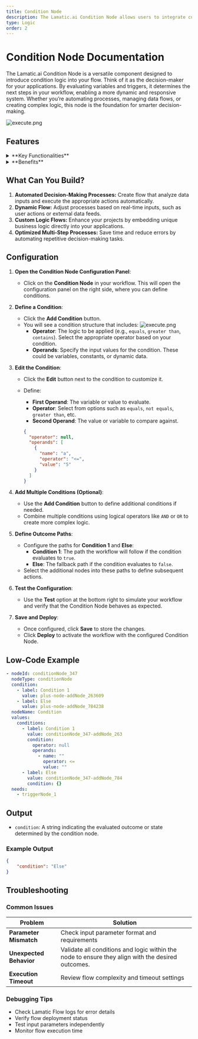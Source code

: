 ```yaml
---
title: Condition Node
description: The Lamatic.ai Condition Node allows users to integrate custom logic into their flow with ease.
type: Logic
order: 2
---
```


# Condition Node Documentation

The Lamatic.ai Condition Node is a versatile component designed to introduce condition logic into your flow. Think of it as the decision-maker for your applications. By evaluating variables and triggers, it determines the next steps in your workflow, enabling a more dynamic and responsive system. Whether you’re automating processes, managing data flows, or creating complex logic, this node is the foundation for smarter decision-making.

![execute.png](./img/condition/condition.webp)

## Features

<details>
  <summary>**Key Functionalities**</summary>
  1. **User-Friendly Interface:** Intuitive drag-and-drop design for building flows without coding expertise. 
  2. **Event Triggering:** Define conditions that react to real-time events, ensuring dynamic responses. 
  3. **Dynamic Input Handling:** Incorporate variables and real-time data to create adaptive flows. 
  4. **Multi-Step Optimization:** Streamline lengthy flows by dynamically adjusting based on the outcomes of each step.
</details>

<details>
  <summary>**Benefits**</summary>
  1. **Enhanced Decision-Making:** Automate complex logic with ease, reducing manual intervention. 
  2. **Increased Efficiency:** Adapt flows to real-time changes, ensuring processes remain optimized. 
  3. **Reduced Errors:** Automate repetitive decision-making tasks to minimize human error. 
  4. **Improved Scalability:** Build reusable and adaptable flow components for diverse applications.
</details>

## What Can You Build?

1. **Automated Decision-Making Processes:** Create flow that analyze data inputs and execute the appropriate actions automatically.
1. **Dynamic Flow:** Adjust processes based on real-time inputs, such as user actions or external data feeds.
1. **Custom Logic Flows:** Enhance your projects by embedding unique business logic directly into your applications.
1. **Optimized Multi-Step Processes:** Save time and reduce errors by automating repetitive decision-making tasks.

## Configuration

1. **Open the Condition Node Configuration Panel**:

   - Click on the **Condition Node** in your workflow. This will open the configuration panel on the right side, where you can define conditions.

2. **Define a Condition**:

   - Click the **Add Condition** button.
   - You will see a condition structure that includes:
     ![execute.png](./img/condition/condition-setup.webp)
     - **Operator**: The logic to be applied (e.g., `equals`, `greater than`, `contains`). Select the appropriate operator based on your condition.
     - **Operands**: Specify the input values for the condition. These could be variables, constants, or dynamic data.

3. **Edit the Condition**:

   - Click the **Edit** button next to the condition to customize it.
   - Define:

     - **First Operand**: The variable or value to evaluate.
     - **Operator**: Select from options such as `equals`, `not equals`, `greater than`, etc.
     - **Second Operand**: The value or variable to compare against.

     ```json
     {
       "operator": null,
       "operands": [
         {
           "name": "a",
           "operator": "<=",
           "value": "5"
         }
       ]
     }
     ```

4. **Add Multiple Conditions (Optional)**:

   - Use the **Add Condition** button to define additional conditions if needed.
   - Combine multiple conditions using logical operators like `AND` or `OR` to create more complex logic.

5. **Define Outcome Paths**:

   - Configure the paths for **Condition 1** and **Else**:
     - **Condition 1**: The path the workflow will follow if the condition evaluates to `true`.
     - **Else**: The fallback path if the condition evaluates to `false`.
   - Select the additional nodes into these paths to define subsequent actions.

6. **Test the Configuration**:

   - Use the **Test** option at the bottom right to simulate your workflow and verify that the Condition Node behaves as expected.

7. **Save and Deploy**:
   - Once configured, click **Save** to store the changes.
   - Click **Deploy** to activate the workflow with the configured Condition Node.

## Low-Code Example

```yaml
- nodeId: conditionNode_347
  nodeType: conditionNode
  condition:
    - label: Condition 1
      value: plus-node-addNode_263609
    - label: Else
      value: plus-node-addNode_784238
  nodeName: Condition
  values:
    conditions:
      - label: Condition 1
        value: conditionNode_347-addNode_263
        condition:
          operator: null
          operands:
            - name: ""
              operator: <=
              value: ""
      - label: Else
        value: conditionNode_347-addNode_784
        condition: {}
  needs:
    - triggerNode_1
```

## Output 
- `condition`: A string indicating the evaluated outcome or state determined by the condition node.

### Example Output

```json
{
    "condition": "Else"
}
```

## Troubleshooting

### Common Issues

| **Problem**             | **Solution**                                                                                      |
| ----------------------- | ------------------------------------------------------------------------------------------------- |
| **Parameter Mismatch**  | Check input parameter format and requirements                                                     |
| **Unexpected Behavior** | Validate all conditions and logic within the node to ensure they align with the desired outcomes. |
| **Execution Timeout**   | Review flow complexity and timeout settings                                                       |

### Debugging Tips

- Check Lamatic Flow logs for error details
- Verify flow deployment status
- Test input parameters independently
- Monitor flow execution time
